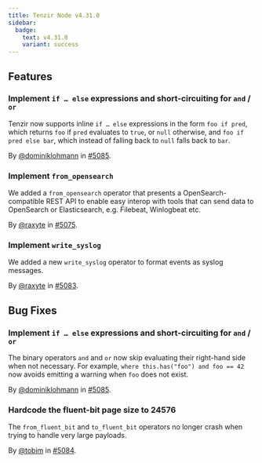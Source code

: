 ```yaml
---
title: Tenzir Node v4.31.0
sidebar:
  badge:
    text: v4.31.0
    variant: success
---
```


## Features

### Implement `if … else` expressions and short-circuiting for `and` / `or`

Tenzir now supports inline `if … else` expressions in the form `foo if pred`,
which returns `foo` if `pred` evaluates to `true`, or `null` otherwise, and `foo
if pred else bar`, which instead of falling back to `null` falls back to `bar`.

By [@dominiklohmann](https://github.com/dominiklohmann) in [#5085](https://github.com/tenzir/tenzir/pull/5085).

### Implement `from_opensearch`

We added a `from_opensearch` operator that presents a OpenSearch-compatible REST
API to enable easy interop with tools that can send data to OpenSearch or
Elasticsearch, e.g. Filebeat, Winlogbeat etc.

By [@raxyte](https://github.com/raxyte) in [#5075](https://github.com/tenzir/tenzir/pull/5075).

### Implement `write_syslog`

We added a new `write_syslog` operator to format events as syslog messages.

By [@raxyte](https://github.com/raxyte) in [#5083](https://github.com/tenzir/tenzir/pull/5083).

## Bug Fixes

### Implement `if … else` expressions and short-circuiting for `and` / `or`

The binary operators `and` and `or` now skip evaluating their right-hand side
when not necessary. For example, `where this.has("foo") and foo == 42` now
avoids emitting a warning when `foo` does not exist.

By [@dominiklohmann](https://github.com/dominiklohmann) in [#5085](https://github.com/tenzir/tenzir/pull/5085).

### Hardcode the fluent-bit page size to 24576

The `from_fluent_bit` and `to_fluent_bit` operators no longer crash when trying
to handle very large payloads.

By [@tobim](https://github.com/tobim) in [#5084](https://github.com/tenzir/tenzir/pull/5084).
